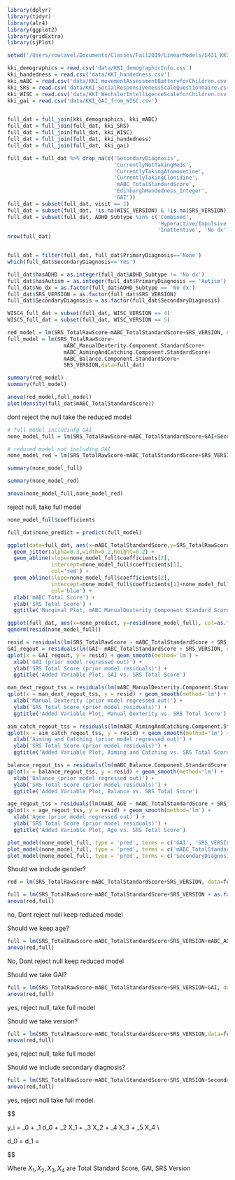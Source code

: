 ```r
library(dplyr)
library(tidyr)
library(alr4)
library(ggplot2)
library(gridExtra)
library(sjPlot)

setwd('/Users/rowlavel/Documents/Classes/Fall2019/LinearModels/S431_KKI_data_analysis')

kki_demographics = read.csv('data/KKI_demographicInfo.csv')
kki_handedness = read.csv('data/KKI_handedness.csv')
kki_mABC = read.csv('data/KKI_movementAssessmentBatteryforChildren.csv')
kki_SRS = read.csv('data/KKI_SocialResponsivenessScaleQuestionnaire.csv')
kki_WISC = read.csv('data/KKI_WechslerIntelligenceScaleforChildren.csv')
kki_gai = read.csv('data/KKI_GAI_from_WISC.csv')


full_dat = full_join(kki_demographics, kki_mABC)
full_dat = full_join(full_dat, kki_SRS)
full_dat = full_join(full_dat, kki_WISC)
full_dat = full_join(full_dat, kki_handedness)
full_dat = full_join(full_dat, kki_gai)

full_dat = full_dat %>% drop_na(c('SecondaryDiagnosis', 
                                  'CurrentlyNotTakingMeds', 
                                  'CurrentlyTakingAtomoxetine', 
                                  'CurrentlyTakingClonidine', 
                                  'mABC_TotalStandardScore', 
                                  'EdinburghHandedness_Integer',
                                  'GAI'))
full_dat = subset(full_dat, visit == 1)
full_dat = subset(full_dat, !is.na(WISC_VERSION) & !is.na(SRS_VERSION))
full_dat = subset(full_dat, ADHD_Subtype %in% c('Combined', 
                                                'Hyperactive/Impulsive', 
                                                'Inattentive', 'No dx'))
nrow(full_dat)


full_dat = filter(full_dat, full_dat$PrimaryDiagnosis=='None')
which(full_dat$SecondaryDiagnosis=='Yes')

full_dat$hasADHD = as.integer(full_dat$ADHD_Subtype != 'No dx')
full_dat$hasAutism = as.integer(full_dat$PrimaryDiagnosis == 'Autism')
full_dat$No_dx = as.factor(full_dat$ADHD_Subtype == 'No dx')
full_dat$SRS_VERSION = as.factor(full_dat$SRS_VERSION)
full_dat$SecondaryDiagnosis = as.factor(full_dat$SecondaryDiagnosis)

WISC4_full_dat = subset(full_dat, WISC_VERSION == 4)
WISC5_full_dat = subset(full_dat, WISC_VERSION == 5)
```

```r
red_model = lm(SRS_TotalRawScore~mABC_TotalStandardScore+SRS_VERSION, data=full_dat)
full_model = lm(SRS_TotalRawScore~
                  mABC_ManualDexterity.Component.StandardScore+
                  mABC_AimingAndCatching.Component.StandardScore+
                  mABC_Balance.Component.StandardScore+
                  SRS_VERSION,data=full_dat)
```

```r
summary(red_model)
summary(full_model)
```

```r
anova(red_model,full_model)
plot(density(full_dat$mABC_TotalStandardScore))
```
dont reject the null take the reduced model

```r
# full model includinfg GAI
none_model_full = lm(SRS_TotalRawScore~mABC_TotalStandardScore+GAI+SecondaryDiagnosis+SRS_VERSION,data=full_dat)

# reduced model not including GAI
none_model_red = lm(SRS_TotalRawScore~mABC_TotalStandardScore+SRS_VERSION,data=full_dat)
```

```r
summary(none_model_full)
```

```r
summary(none_model_red)
```

```r
anova(none_model_full,none_model_red)
```
reject null, take full model 

```r
none_model_full$coefficients
```

```r
full_dat$none_predict = predict(full_model)

ggplot(data=full_dat, aes(x=mABC_TotalStandardScore,y=SRS_TotalRawScore,col=as.factor(SRS_VERSION))) + 
  geom_jitter(alpha=0.3,width=0.2,height=0.2) + 
  geom_abline(slope=none_model_full$coefficients[2],
              intercept=none_model_full$coefficients[1], 
              col='red') +
  geom_abline(slope=none_model_full$coefficients[2],
              intercept=none_model_full$coefficients[1]+none_model_full$coefficients[4], 
              col='blue') + 
  xlab('mABC Total Score') +
  ylab('SRS Total Score') +
  ggtitle('Marginal Plot, mABC ManualDexterity Component Standard Score vs. SRS Total Score')

ggplot(full_dat, aes(x=none_predict, y=resid(none_model_full), col=as.factor(SRS_VERSION))) + geom_point()
qqnorm(resid(none_model_full))

resid = residuals(lm(SRS_TotalRawScore ~ mABC_TotalStandardScore + SRS_VERSION, data = full_dat))
GAI_regout = residuals(lm(GAI~ mABC_TotalStandardScore + SRS_VERSION, data=full_dat))
qplot(x = GAI_regout, y = resid) + geom_smooth(method='lm') + 
  xlab('GAI (prior model regressed out)') +
  ylab('SRS Total Score (prior model residuals)') +
  ggtitle('Added Variable Plot, GAI vs. SRS Total Score')

man_dext_regout_tss = residuals(lm(mABC_ManualDexterity.Component.StandardScore ~ mABC_TotalStandardScore + SRS_VERSION, data = full_dat))
qplot(x = man_dext_regout_tss, y = resid) + geom_smooth(method='lm') + 
  xlab('Manual Dexterity (prior model regressed out)') +
  ylab('SRS Total Score (prior model residuals)') +
  ggtitle('Added Variable Plot, Manual Dexterity vs. SRS Total Score')

aim_catch_regout_tss = residuals(lm(mABC_AimingAndCatching.Component.StandardScore ~ mABC_TotalStandardScore + SRS_VERSION, data = full_dat))
qplot(x = aim_catch_regout_tss, y = resid) + geom_smooth(method='lm') + 
  xlab('Aiming and Catching (prior model regressed out)') +
  ylab('SRS Total Score (prior model residuals)') +
  ggtitle('Added Variable Plot, Aiming and Catching vs. SRS Total Score')

balance_regout_tss = residuals(lm(mABC_Balance.Component.StandardScore ~ mABC_TotalStandardScore + SRS_VERSION, data = full_dat))
qplot(x = balance_regout_tss, y = resid) + geom_smooth(method='lm') + 
  xlab('Balance (prior model regressed out)') +
  ylab('SRS Total Score (prior model residuals)') +
  ggtitle('Added Variable Plot, Balance vs. SRS Total Score')

age_regout_tss = residuals(lm(mABC_AGE ~ mABC_TotalStandardScore + SRS_VERSION, data = full_dat))
qplot(x = age_regout_tss, y = resid) + geom_smooth(method='lm') + 
  xlab('Agee (prior model regressed out)') +
  ylab('SRS Total Score (prior model residuals)') +
  ggtitle('Added Variable Plot, Age vs. SRS Total Score')
```

```r
plot_model(none_model_full, type = 'pred', terms = c('GAI', 'SRS_VERSION'))
plot_model(none_model_full, type = 'pred', terms = c('mABC_TotalStandardScore', 'SRS_VERSION'))
plot_model(none_model_full, type = 'pred', terms = c('SecondaryDiagnosis', 'SRS_VERSION'))

```

Should we include gender?
```r
red = lm(SRS_TotalRawScore~mABC_TotalStandardScore+SRS_VERSION, data=full_dat)

full = lm(SRS_TotalRawScore~mABC_TotalStandardScore+SRS_VERSION + as.factor(Gender), data=full_dat)
anova(red,full)
```
no, Dont reject null keep reduced model

Should we keep age?
```r
full = lm(SRS_TotalRawScore~mABC_TotalStandardScore+SRS_VERSION+mABC_AGE, data=full_dat)
anova(red,full)
```
No, Dont reject null keep reduced model

Should we take GAI?
```r
full = lm(SRS_TotalRawScore~mABC_TotalStandardScore+SRS_VERSION+GAI, data=full_dat)
anova(red,full)
```
yes, reject null, take full model

Should we take version?
```r
full = lm(SRS_TotalRawScore~mABC_TotalStandardScore+SRS_VERSION,data=full_dat)
anova(red,full)
```
yes, reject null, take full model

Should we include secondary diagnosis?
```r
full = lm(SRS_TotalRawScore~mABC_TotalStandardScore+SRS_VERSION+SecondaryDiagnosis,data=full_dat)
anova(red,full)
```
yes, reject null take full model.

$$

y_i = \beta_0 + \beta_1 d_0 + \beta_2 X_1 + \beta_3 X_2 + \beta_4 X_3 + \beta_5 X_4\ \\

d_0 = \begin{cases} 
      1 & version = 2 \\
      0 & version = 1
   \end{cases}

d_1 = \begin{cases} 
      1 & SecondaryDiagnosis = yes \\
      0 & SecondaryDiagnosis = no
   \end{cases}
   
$$

Where $X_1, X_2, X_3, X_4$ are Total Standard Score, GAI, SRS Version

